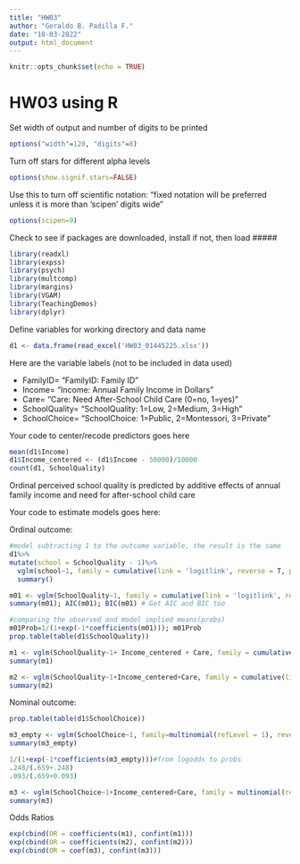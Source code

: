 ```yaml
---
title: "HW03"
author: "Geraldo B. Padilla F."
date: "10-03-2022"
output: html_document
---
```


```r
knitr::opts_chunk$set(echo = TRUE)
```

# HW03 using R

Set width of output and number of digits to be printed
```r
options("width"=120, "digits"=8)
```

Turn off stars for different alpha levels
```r
options(show.signif.stars=FALSE)
```

Use this to turn off scientific notation: 
"fixed notation will be preferred unless it is more than 'scipen' digits wide"
```r
options(scipen=9)
```

Check to see if packages are downloaded, install if not, then load  #####
```r
library(readxl)
library(expss)
library(psych)
library(multcomp)
library(margins)
library(VGAM)
library(TeachingDemos)
library(dplyr)
```

Define variables for working directory and data name
```r
d1 <- data.frame(read_excel('HW03_01445225.xlsx'))
```

Here are the variable labels (not to be included in data used)

- FamilyID=      "FamilyID: Family ID"
- Income=        "Income: Annual Family Income in Dollars"
- Care=          "Care: Need After-School Child Care (0=no, 1=yes)"
- SchoolQuality= "SchoolQuality: 1=Low, 2=Medium, 3=High"
- SchoolChoice=  "SchoolChoice: 1=Public, 2=Montessori, 3=Private"

Your code to center/recode predictors goes here
```r
mean(d1$Income)
d1$Income_centered <- (d1$Income - 50000)/10000
count(d1, SchoolQuality)
```

Ordinal perceived school quality is predicted by additive effects of annual family income and need for after-school child care

Your code to estimate models goes here:

Ordinal outcome:
```r
#model subtracting 1 to the outcome variable, the result is the same
d1%>%
mutate(school = SchoolQuality - 1)%>%
  vglm(school~1, family = cumulative(link = 'logitlink', reverse = T, parallel = T), data = .)%>%
  summary()

m01 <- vglm(SchoolQuality~1, family = cumulative(link = 'logitlink', reverse = T, parallel = T), data = d1)
summary(m01); AIC(m01); BIC(m01) # Get AIC and BIC too

#comparing the observed and model implied means(probs)
m01Prob=1/(1+exp(-1*coefficients(m01))); m01Prob
prop.table(table(d1$SchoolQuality))

m1 <- vglm(SchoolQuality~1+ Income_centered + Care, family = cumulative(link = 'logitlink', reverse = T, parallel = T), data = d1)
summary(m1)

m2 <- vglm(SchoolQuality~1+Income_centered+Care, family = cumulative(link = 'logitlink', reverse = T, parallel = F), data = d1)
summary(m2)
```

Nominal outcome:
```r
prop.table(table(d1$SchoolChoice))

m3_empty <- vglm(SchoolChoice~1, family=multinomial(refLevel = 1), reverse=TRUE, data = d1)
summary(m3_empty)

1/(1+exp(-1*coefficients(m3_empty)))#from logodds to probs
.248/(.659+.248)
.093/(.659+0.093)

m3 <- vglm(SchoolChoice~1+Income_centered+Care, family = multinomial(refLevel = 1), reverse = T, data = d1)
summary(m3)
```

Odds Ratios
```r
exp(cbind(OR = coefficients(m1), confint(m1)))
exp(cbind(OR = coefficients(m2), confint(m2)))
exp(cbind(OR = coef(m3), confint(m3)))
```